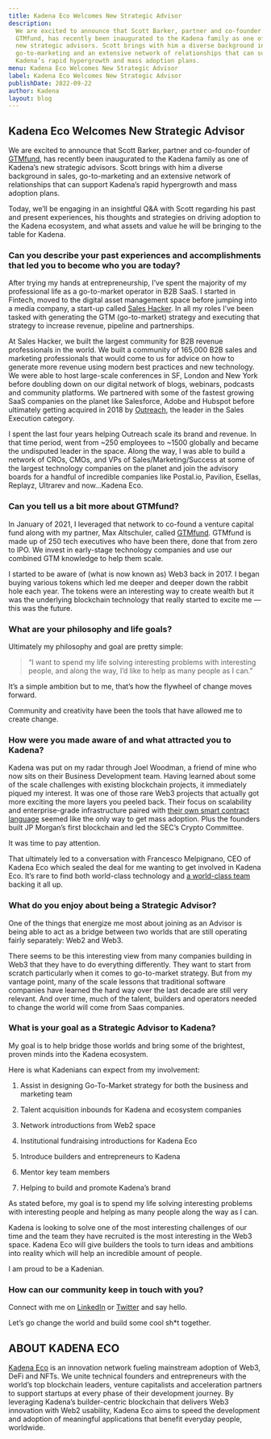 ```yaml
---
title: Kadena Eco Welcomes New Strategic Advisor
description:
  We are excited to announce that Scott Barker, partner and co-founder of
  GTMfund, has recently been inaugurated to the Kadena family as one of Kadena’s
  new strategic advisors. Scott brings with him a diverse background in sales,
  go-to-marketing and an extensive network of relationships that can support
  Kadena’s rapid hypergrowth and mass adoption plans.
menu: Kadena Eco Welcomes New Strategic Advisor
label: Kadena Eco Welcomes New Strategic Advisor
publishDate: 2022-09-22
author: Kadena
layout: blog
---
```


## Kadena Eco Welcomes New Strategic Advisor

We are excited to announce that Scott Barker, partner and co-founder of
[GTMfund](https://www.gtmfund.com/), has recently been inaugurated to the Kadena
family as one of Kadena’s new strategic advisors. Scott brings with him a
diverse background in sales, go-to-marketing and an extensive network of
relationships that can support Kadena’s rapid hypergrowth and mass adoption
plans.

Today, we’ll be engaging in an insightful Q&A with Scott regarding his past and
present experiences, his thoughts and strategies on driving adoption to the
Kadena ecosystem, and what assets and value he will be bringing to the table for
Kadena.

### Can you describe your past experiences and accomplishments that led you to become who you are today?

After trying my hands at entrepreneurship, I’ve spent the majority of my
professional life as a go-to-market operator in B2B SaaS. I started in Fintech,
moved to the digital asset management space before jumping into a media company,
a start-up called [Sales Hacker](https://www.saleshacker.com/). In all my roles
I’ve been tasked with generating the GTM (go-to-market) strategy and executing
that strategy to increase revenue, pipeline and partnerships.

At Sales Hacker, we built the largest community for B2B revenue professionals in
the world. We built a community of 165,000 B2B sales and marketing professionals
that would come to us for advice on how to generate more revenue using modern
best practices and new technology. We were able to host large-scale conferences
in SF, London and New York before doubling down on our digital network of blogs,
webinars, podcasts and community platforms. We partnered with some of the
fastest growing SaaS companies on the planet like Salesforce, Adobe and Hubspot
before ultimately getting acquired in 2018 by
[Outreach](https://www.outreach.io/), the leader in the Sales Execution
category.

I spent the last four years helping Outreach scale its brand and revenue. In
that time period, went from ~250 employees to ~1500 globally and became the
undisputed leader in the space. Along the way, I was able to build a network of
CROs, CMOs, and VPs of Sales/Marketing/Success at some of the largest technology
companies on the planet and join the advisory boards for a handful of incredible
companies like Postal.io, Pavilion, Esellas, Replayz, Ultrarev and now…Kadena
Eco.

### Can you tell us a bit more about GTMfund?

In January of 2021, I leveraged that network to co-found a venture capital fund
along with my partner, Max Altschuler, called
[GTMfund](https://www.gtmfund.com/). GTMfund is made up of 250 tech executives
who have been there, done that from zero to IPO. We invest in early-stage
technology companies and use our combined GTM knowledge to help them scale.

I started to be aware of (what is now known as) Web3 back in 2017. I began
buying various tokens which led me deeper and deeper down the rabbit hole each
year. The tokens were an interesting way to create wealth but it was the
underlying blockchain technology that really started to excite me — this was the
future.

### What are your philosophy and life goals?

Ultimately my philosophy and goal are pretty simple:

> “I want to spend my life solving interesting problems with interesting people,
> and along the way, I’d like to help as many people as I can.”

It’s a simple ambition but to me, that’s how the flywheel of change moves
forward.

Community and creativity have been the tools that have allowed me to create
change.

### How were you made aware of and what attracted you to Kadena?

Kadena was put on my radar through Joel Woodman, a friend of mine who now sits
on their Business Development team. Having learned about some of the scale
challenges with existing blockchain projects, it immediately piqued my interest.
It was one of those rare Web3 projects that actually got more exciting the more
layers you peeled back. Their focus on scalability and enterprise-grade
infrastructure paired with
[their own smart contract language](./from-haskell-to-pact-my-journey-in-code-toward-a-more-stable-and-secure-environment-for-blockchain-builders-2022-07-01)
seemed like the only way to get mass adoption. Plus the founders built JP
Morgan’s first blockchain and led the SEC’s Crypto Committee.

It was time to pay attention.

That ultimately led to a conversation with Francesco Melpignano, CEO of Kadena
Eco which sealed the deal for me wanting to get involved in Kadena Eco. It’s
rare to find both world-class technology and
[a world-class team](https://kadena.io/about/) backing it all up.

### What do you enjoy about being a Strategic Advisor?

One of the things that energize me most about joining as an Advisor is being
able to act as a bridge between two worlds that are still operating fairly
separately: Web2 and Web3.

There seems to be this interesting view from many companies building in Web3
that they have to do everything differently. They want to start from scratch
particularly when it comes to go-to-market strategy. But from my vantage point,
many of the scale lessons that traditional software companies have learned the
hard way over the last decade are still very relevant. And over time, much of
the talent, builders and operators needed to change the world will come from
Saas companies.

### What is your goal as a Strategic Advisor to Kadena?

My goal is to help bridge those worlds and bring some of the brightest, proven
minds into the Kadena ecosystem.

Here is what Kadenians can expect from my involvement:

1.  Assist in designing Go-To-Market strategy for both the business and
    marketing team

2.  Talent acquisition inbounds for Kadena and ecosystem companies

3.  Network introductions from Web2 space

4.  Institutional fundraising introductions for Kadena Eco

5.  Introduce builders and entrepreneurs to Kadena

6.  Mentor key team members

7.  Helping to build and promote Kadena’s brand

As stated before, my goal is to spend my life solving interesting problems with
interesting people and helping as many people along the way as I can.

Kadena is looking to solve one of the most interesting challenges of our time
and the team they have recruited is the most interesting in the Web3 space.
Kadena Eco will give builders the tools to turn ideas and ambitions into reality
which will help an incredible amount of people.

I am proud to be a Kadenian.

### How can our community keep in touch with you?

Connect with me on [LinkedIn](https://www.linkedin.com/in/ssbarker/) or
[Twitter](https://twitter.com/scottbGTM) and say hello.

Let’s go change the world and build some cool sh\*t together.

## ABOUT KADENA ECO

[Kadena Eco](./kadena-eco-grants-2022-04-21) is an innovation network fueling
mainstream adoption of Web3, DeFi and NFTs. We unite technical founders and
entrepreneurs with the world’s top blockchain leaders, venture capitalists and
acceleration partners to support startups at every phase of their development
journey. By leveraging Kadena’s builder-centric blockchain that delivers Web3
innovation with Web2 usability, Kadena Eco aims to speed the development and
adoption of meaningful applications that benefit everyday people, worldwide.
